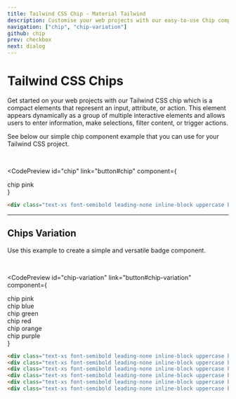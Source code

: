 ```yaml
---
title: Tailwind CSS Chip - Material Tailwind
description: Customise your web projects with our easy-to-use Chip component for Tailwind CSS using Material Design guidelines.
navigation: ["chip", "chip-variation"]
github: chip
prev: checkbox
next: dialog
---
```


# Tailwind CSS Chips

Get started on your web projects with our Tailwind CSS chip which is a compact elements that represent an input, attribute, or action. This element appears dynamically as a group of multiple interactive elements and allows users to enter information, make selections, filter content, or trigger actions.

See below our simple chip component example that you can use for your Tailwind CSS project.

<br />

<CodePreview
  id="chip"
  link="button#chip"
  component={
    <div class="text-xs font-semibold leading-none inline-block uppercase bg-pink-100 text-pink-500 rounded-lg py-2 px-4 mr-2">chip pink</div>
  }
>
  ```html
  <div class="text-xs font-semibold leading-none inline-block uppercase bg-pink-100 text-pink-500 rounded-lg py-2 px-4 mr-2">chip pink</div>
  ```
</CodePreview>

---

## Chips Variation

Use this example to create a simple and versatile badge component.

<br />

<CodePreview
  id="chip-variation"
  link="button#chip-variation"
  component={
    <div className="flex">
      <div className="text-xs font-semibold leading-none inline-block uppercase bg-pink-100 text-pink-500 rounded-lg py-2 px-4 mr-2">chip pink</div>
      <div className="text-xs font-semibold leading-none inline-block uppercase bg-blue-100 text-blue-500 rounded-lg py-2 px-4 mr-2">chip blue</div>
      <div className="text-xs font-semibold leading-none inline-block uppercase bg-green-100 text-green-500 rounded-lg py-2 px-4 mr-2">chip green</div>
      <div className="text-xs font-semibold leading-none inline-block uppercase bg-red-100 text-red-500 rounded-lg py-2 px-4 mr-2">chip red</div>
      <div className="text-xs font-semibold leading-none inline-block uppercase bg-orange-100 text-orange-500 rounded-lg py-2 px-4 mr-2">chip orange</div>
      <div className="text-xs font-semibold leading-none inline-block uppercase bg-purple-100 text-purple-500 rounded-lg py-2 px-4 mr-2">chip purple</div>
    </div>
  }
>
  ```html
  <div class="text-xs font-semibold leading-none inline-block uppercase bg-pink-100 text-pink-500 rounded-lg py-2 px-4 mr-2">chip pink</div>
  <div class="text-xs font-semibold leading-none inline-block uppercase bg-blue-100 text-blue-500 rounded-lg py-2 px-4 mr-2">chip blue</div>
  <div class="text-xs font-semibold leading-none inline-block uppercase bg-green-100 text-green-500 rounded-lg py-2 px-4 mr-2">chip green</div>
  <div class="text-xs font-semibold leading-none inline-block uppercase bg-red-100 text-red-500 rounded-lg py-2 px-4 mr-2">chip red</div>
  <div class="text-xs font-semibold leading-none inline-block uppercase bg-orange-100 text-orange-500 rounded-lg py-2 px-4 mr-2">chip orange</div>
  <div class="text-xs font-semibold leading-none inline-block uppercase bg-purple-100 text-purple-500 rounded-lg py-2 px-4 mr-2">chip purple</div>
  ```
</CodePreview>
